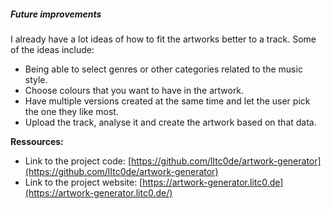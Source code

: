 ##### Future improvements

I already have a lot ideas of how to fit the artworks better to a track.
Some of the ideas include:
- Being able to select genres or other categories related to the music style.
- Choose colours that you want to have in the artwork.
- Have multiple versions created at the same time and let the user pick the one they like most.
- Upload the track, analyse it and create the artwork based on that data.

**Ressources:**

- Link to the project code: [https://github.com/lItc0de/artwork-generator](https://github.com/lItc0de/artwork-generator)
- Link to the project website: [https://artwork-generator.litc0.de](https://artwork-generator.litc0.de/)
